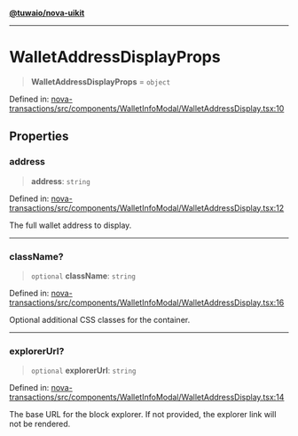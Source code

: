 [**@tuwaio/nova-uikit**](../../../README.md)

***

# WalletAddressDisplayProps

> **WalletAddressDisplayProps** = `object`

Defined in: [nova-transactions/src/components/WalletInfoModal/WalletAddressDisplay.tsx:10](https://github.com/TuwaIO/nova-uikit/blob/ee242172a59c3138b4bd1eef83d50b843bb6d463/packages/nova-transactions/src/components/WalletInfoModal/WalletAddressDisplay.tsx#L10)

## Properties

### address

> **address**: `string`

Defined in: [nova-transactions/src/components/WalletInfoModal/WalletAddressDisplay.tsx:12](https://github.com/TuwaIO/nova-uikit/blob/ee242172a59c3138b4bd1eef83d50b843bb6d463/packages/nova-transactions/src/components/WalletInfoModal/WalletAddressDisplay.tsx#L12)

The full wallet address to display.

***

### className?

> `optional` **className**: `string`

Defined in: [nova-transactions/src/components/WalletInfoModal/WalletAddressDisplay.tsx:16](https://github.com/TuwaIO/nova-uikit/blob/ee242172a59c3138b4bd1eef83d50b843bb6d463/packages/nova-transactions/src/components/WalletInfoModal/WalletAddressDisplay.tsx#L16)

Optional additional CSS classes for the container.

***

### explorerUrl?

> `optional` **explorerUrl**: `string`

Defined in: [nova-transactions/src/components/WalletInfoModal/WalletAddressDisplay.tsx:14](https://github.com/TuwaIO/nova-uikit/blob/ee242172a59c3138b4bd1eef83d50b843bb6d463/packages/nova-transactions/src/components/WalletInfoModal/WalletAddressDisplay.tsx#L14)

The base URL for the block explorer. If not provided, the explorer link will not be rendered.

